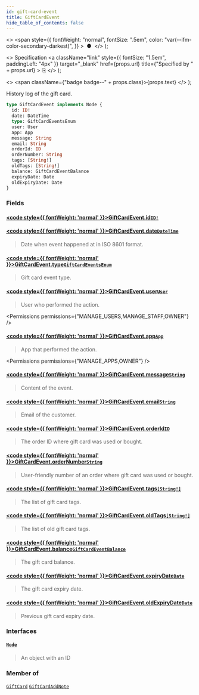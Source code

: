 ```yaml
---
id: gift-card-event
title: GiftCardEvent
hide_table_of_contents: false
---
```


  <>
    <span
      style={{
        fontWeight: "normal",
        fontSize: ".5em",
        color: "var(--ifm-color-secondary-darkest)",
      }}
    >
      &nbsp;●&nbsp;
    </span>
  </>
);

  <>
    Specification
    <a
      className="link"
      style={{ fontSize: "1.5em", paddingLeft: "4px" }}
      target="\_blank"
      href={props.url}
      title={"Specified by " + props.url}
    >
      ⎘
    </a>
  </>
);

  <>
    <span className={"badge badge--" + props.class}>{props.text}</span>
  </>
);

History log of the gift card.

<Badge text="Added in Saleor 3.1" class="secondary margin-bottom--sm" />

<FeaturePreview />

```graphql
type GiftCardEvent implements Node {
  id: ID!
  date: DateTime
  type: GiftCardEventsEnum
  user: User
  app: App
  message: String
  email: String
  orderId: ID
  orderNumber: String
  tags: [String!]
  oldTags: [String!]
  balance: GiftCardEventBalance
  expiryDate: Date
  oldExpiryDate: Date
}
```

### Fields

#### [<code style={{ fontWeight: 'normal' }}>GiftCardEvent.<b>id</b></code>](#)<Bullet />[`ID!`](../../../api-reference/miscellaneous/scalars/id) <Badge class="secondary" text="non-null"/> <Badge class="secondary" text="scalar"/> <Badge class="secondary" text="miscellaneous"/>

>

#### [<code style={{ fontWeight: 'normal' }}>GiftCardEvent.<b>date</b></code>](#)<Bullet />[`DateTime`](../../../api-reference/miscellaneous/scalars/date-time) <Badge class="secondary" text="scalar"/> <Badge class="secondary" text="miscellaneous"/>

> Date when event happened at in ISO 8601 format.

#### [<code style={{ fontWeight: 'normal' }}>GiftCardEvent.<b>type</b></code>](#)<Bullet />[`GiftCardEventsEnum`](../../../api-reference/gift-cards/enums/gift-card-events-enum) <Badge class="secondary" text="enum"/> <Badge class="secondary" text="gift-cards"/>

> Gift card event type.

#### [<code style={{ fontWeight: 'normal' }}>GiftCardEvent.<b>user</b></code>](#)<Bullet />[`User`](../../../api-reference/users/objects/user) <Badge class="secondary" text="object"/> <Badge class="secondary" text="users"/>

> User who performed the action.

<Permissions permissions={"MANAGE_USERS,MANAGE_STAFF,OWNER"} />

#### [<code style={{ fontWeight: 'normal' }}>GiftCardEvent.<b>app</b></code>](#)<Bullet />[`App`](../../../api-reference/apps/objects/app) <Badge class="secondary" text="object"/> <Badge class="secondary" text="apps"/>

> App that performed the action.

<Permissions permissions={"MANAGE_APPS,OWNER"} />

#### [<code style={{ fontWeight: 'normal' }}>GiftCardEvent.<b>message</b></code>](#)<Bullet />[`String`](../../../api-reference/miscellaneous/scalars/string) <Badge class="secondary" text="scalar"/> <Badge class="secondary" text="miscellaneous"/>

> Content of the event.

#### [<code style={{ fontWeight: 'normal' }}>GiftCardEvent.<b>email</b></code>](#)<Bullet />[`String`](../../../api-reference/miscellaneous/scalars/string) <Badge class="secondary" text="scalar"/> <Badge class="secondary" text="miscellaneous"/>

> Email of the customer.

#### [<code style={{ fontWeight: 'normal' }}>GiftCardEvent.<b>orderId</b></code>](#)<Bullet />[`ID`](../../../api-reference/miscellaneous/scalars/id) <Badge class="secondary" text="scalar"/> <Badge class="secondary" text="miscellaneous"/>

> The order ID where gift card was used or bought.

#### [<code style={{ fontWeight: 'normal' }}>GiftCardEvent.<b>orderNumber</b></code>](#)<Bullet />[`String`](../../../api-reference/miscellaneous/scalars/string) <Badge class="secondary" text="scalar"/> <Badge class="secondary" text="miscellaneous"/>

> User-friendly number of an order where gift card was used or bought.

#### [<code style={{ fontWeight: 'normal' }}>GiftCardEvent.<b>tags</b></code>](#)<Bullet />[`[String!]`](../../../api-reference/miscellaneous/scalars/string) <Badge class="secondary" text="list"/> <Badge class="secondary" text="scalar"/> <Badge class="secondary" text="miscellaneous"/>

> The list of gift card tags.

#### [<code style={{ fontWeight: 'normal' }}>GiftCardEvent.<b>oldTags</b></code>](#)<Bullet />[`[String!]`](../../../api-reference/miscellaneous/scalars/string) <Badge class="secondary" text="list"/> <Badge class="secondary" text="scalar"/> <Badge class="secondary" text="miscellaneous"/>

> The list of old gift card tags.

#### [<code style={{ fontWeight: 'normal' }}>GiftCardEvent.<b>balance</b></code>](#)<Bullet />[`GiftCardEventBalance`](../../../api-reference/gift-cards/objects/gift-card-event-balance) <Badge class="secondary" text="object"/> <Badge class="secondary" text="gift-cards"/>

> The gift card balance.

#### [<code style={{ fontWeight: 'normal' }}>GiftCardEvent.<b>expiryDate</b></code>](#)<Bullet />[`Date`](../../../api-reference/miscellaneous/scalars/date) <Badge class="secondary" text="scalar"/> <Badge class="secondary" text="miscellaneous"/>

> The gift card expiry date.

#### [<code style={{ fontWeight: 'normal' }}>GiftCardEvent.<b>oldExpiryDate</b></code>](#)<Bullet />[`Date`](../../../api-reference/miscellaneous/scalars/date) <Badge class="secondary" text="scalar"/> <Badge class="secondary" text="miscellaneous"/>

> Previous gift card expiry date.

### Interfaces

#### [`Node`](../../../api-reference/miscellaneous/interfaces/node) <Badge class="secondary" text="interface"/> <Badge class="secondary" text="miscellaneous"/>

> An object with an ID

### Member of

[`GiftCard`](../../../api-reference/gift-cards/objects/gift-card) <Badge class="secondary" text="object"/><Bullet />[`GiftCardAddNote`](../../../api-reference/gift-cards/objects/gift-card-add-note) <Badge class="secondary" text="object"/>


